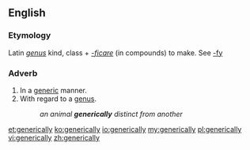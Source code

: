 ==English==

===Etymology===
Latin ''[[genus]]'' kind, class + ''[[-ficare]]'' (in compounds) to make. See [[-fy]]

===Adverb===
{{en-adv}}

# In a [[generic]] manner.
# With regard to a [[genus]].
#: ''an animal '''generically''' distinct from another''

[[et:generically]]
[[ko:generically]]
[[io:generically]]
[[my:generically]]
[[pl:generically]]
[[vi:generically]]
[[zh:generically]]